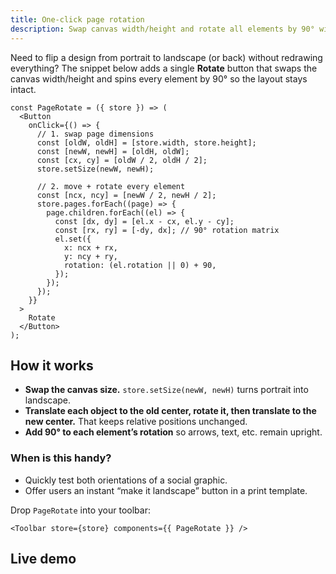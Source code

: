```yaml
---
title: One-click page rotation
description: Swap canvas width/height and rotate all elements by 90° with one button
---
```


Need to flip a design from portrait to landscape (or back) without redrawing everything? The snippet below adds a single **Rotate** button that swaps the canvas width/height and spins every element by 90° so the layout stays intact.

```tsx
const PageRotate = ({ store }) => (
  <Button
    onClick={() => {
      // 1. swap page dimensions
      const [oldW, oldH] = [store.width, store.height];
      const [newW, newH] = [oldH, oldW];
      const [cx, cy] = [oldW / 2, oldH / 2];
      store.setSize(newW, newH);

      // 2. move + rotate every element
      const [ncx, ncy] = [newW / 2, newH / 2];
      store.pages.forEach((page) => {
        page.children.forEach((el) => {
          const [dx, dy] = [el.x - cx, el.y - cy];
          const [rx, ry] = [-dy, dx]; // 90° rotation matrix
          el.set({
            x: ncx + rx,
            y: ncy + ry,
            rotation: (el.rotation || 0) + 90,
          });
        });
      });
    }}
  >
    Rotate
  </Button>
);
```

## How it works

- **Swap the canvas size.** `store.setSize(newW, newH)` turns portrait into landscape.
- **Translate each object to the old center, rotate it, then translate to the new center.** That keeps relative positions unchanged.
- **Add 90° to each element’s rotation** so arrows, text, etc. remain upright.

### When is this handy?

- Quickly test both orientations of a social graphic.
- Offer users an instant “make it landscape” button in a print template.

Drop `PageRotate` into your toolbar:

```tsx
<Toolbar store={store} components={{ PageRotate }} />
```

## Live demo

<Sandbox github="polotno-project/polotno-site/tree/source/examples/polotno-rotate-page" />


